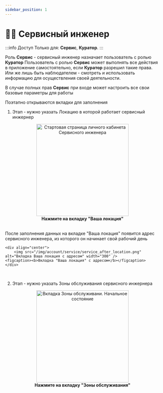 ```yaml
---
sidebar_position: 1
---
```



# 👨‍🔧 Сервисный инженер

:::info Доступ
Только для: **Сервис**, **Куратор**.
:::

 
Роль **Сервис** - сервисный инженер назначает пользователь с ролью <Link to="/account/curator"> **Куратор**</Link>
Пользователь с ролью **Сервис** может выполнять все действия в приложение самостоятельно, если <Link to="/account/curator"> **Куратор**</Link> разрешил такие права.
Или же лишь быть наблюдателем - смотреть и использовать информацию для осуществления своей деятельности.

В случае полных прав  **Сервис** при <Link to="/account/entry">входе</Link> может настроить все свои базовые параметры для работы

Поэтапно открываются вкладки для заполнения

1. Этап - нужно указать <Link to="/account/service/location">Локацию</Link> в которой работает сервисный инжернер

<Link to="/account/service/location">
    <div align="center">
        <img src="/img/account/service/service_start.png" alt="Стартовая страница личного кабинета Сервисного инженера" width="300" />
    <figcaption><b>Нажмите на вкладку "Ваша локация"</b></figcaption>
    </div>
</Link>

<br />

После заполнения данных на вкладке "Ваша локация" появится адрес сервисного инженера, из которого он начинает свой рабочий день

    <div align="center">
        <img src="/img/account/service/service_after_location.png" alt="Вкладка Ваша локация с адресом" width="300" />
    <figcaption><b>Вкладка "Ваша локация" с адресом</b></figcaption>
    </div>

<br />



2. Этап - нужно указать <Link to="/account/service/areas">Зоны обслуживания</Link> сервисного инжернера

<Link to="/account/service/areas">
    <div align="center">
        <img src="/img/account/service/service_after_location.png" alt="Вкладка Зоны обслуживани. Начальное состояние" width="300" />
    <figcaption><b>Нажмите на вкладку "Зоны обслуживания"</b></figcaption>
    </div>
</Link>

<br />



